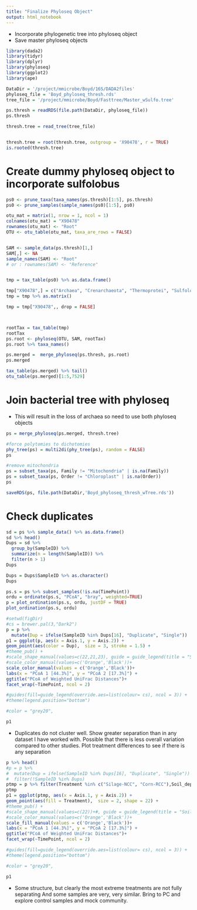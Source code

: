 ```yaml
---
title: "Finalize Phyloseq Object"
output: html_notebook
---
```


* Incorporate phylogenetic tree into phyloseq object
* Save master phyloseq objects

```r
library(dada2)
library(tidyr)
library(dplyr)
library(phyloseq)
library(ggplot2)
library(ape)
```

```r
DataDir = '/project/mmicrobe/Boyd/16S/DADA2files'
phyloseq_file = 'Boyd_phyloseq_thresh.rds'
tree_file = '/project/mmicrobe/Boyd/Fasttree/Master_wSulfo.tree'
```

```r
ps.thresh = readRDS(file.path(DataDir, phyloseq_file))
ps.thresh
```
```r
thresh.tree = read_tree(tree_file)


thresh.tree = root(thresh.tree, outgroup = 'X90478', r = TRUE)
is.rooted(thresh.tree)


```

# Create dummy phyloseq object to incorporate sulfolobus 
```r
ps0 <- prune_taxa(taxa_names(ps.thresh)[1:5], ps.thresh)
ps0 <- prune_samples(sample_names(ps0)[1:5], ps0)

otu_mat = matrix(1, nrow = 1, ncol = 1)
colnames(otu_mat) = "X90478"
rownames(otu_mat) <- "Root"
OTU <- otu_table(otu_mat, taxa_are_rows = FALSE)


SAM <- sample_data(ps.thresh)[1,]
SAM[,] <- NA
sample_names(SAM) <- "Root"
# or : rownames(SAM) <- "Reference"


tmp = tax_table(ps0) %>% as.data.frame()

tmp["X90478",] = c("Archaea", "Crenarchaeota", "Thermoprotei", "Sulfolobales", "Sulfolobaceae","Saccharolobus" )
tmp = tmp %>% as.matrix()

tmp = tmp["X90478",, drop = FALSE]



rootTax = tax_table(tmp)
rootTax
ps.root <- phyloseq(OTU, SAM, rootTax)
ps.root %>% taxa_names()

ps.merged =  merge_phyloseq(ps.thresh, ps.root)
ps.merged

tax_table(ps.merged) %>% tail()
otu_table(ps.merged)[1:5,7529]
```


# Join bacterial tree with phyloseq
* This will result in the loss of archaea so need to use both phyloseq objects
```r
ps = merge_phyloseq(ps.merged, thresh.tree)

#force polytomies to dichotomies
phy_tree(ps) = multi2di(phy_tree(ps), random = FALSE)
ps


```
```r
#remove mitochondria
ps = subset_taxa(ps, Family != "Mitochondria" | is.na(Family))
ps = subset_taxa(ps, Order != "Chloroplast" | is.na(Order))
ps
```
```r
saveRDS(ps, file.path(DataDir,'Boyd_phyloseq_thresh_wTree.rds'))
```

# Check duplicates
```r
sd = ps %>% sample_data() %>% as.data.frame()
sd %>% head()
Dups = sd %>% 
  group_by(SampleID) %>%
  summarize(n = length(SampleID)) %>%
  filter(n > 1)
Dups

Dups = Dups$SampleID %>% as.character() 
Dups
```

```r
ps.s = ps %>% subset_samples(!is.na(TimePoint))
ordu = ordinate(ps.s, "PCoA", "bray", weighted=TRUE)
p = plot_ordination(ps.s, ordu, justDF = TRUE)
plot_ordination(ps.s, ordu)
```

```r
#setwd(figDir)
#cs = brewer.pal(3,"Dark2")
p = p %>%
  mutate(Dup = ifelse(SampleID %in% Dups[16], "Duplicate", "Single"))
p1 = ggplot(p, aes(x = Axis.1, y = Axis.2)) +
geom_point(aes(color = Dup),  size = 3, stroke = 1.5) +
#theme_pub() +
#scale_shape_manual(values=c(22,21,23), guide = guide_legend(title = "Soil", ncol = 1))+
#scale_color_manual(values=c('Orange','Black'))+
scale_color_manual(values = c('Orange','Black'))+
labs(x = "PCoA 1 [44.3%]", y = "PCoA 2 [17.3%]") +
ggtitle("PCoA of Weighted UniFrac Distances")+
facet_wrap(~TimePoint, ncol = 2)

#guides(fill=guide_legend(override.aes=list(colour= cs), ncol = 3)) + 
#theme(legend.position="bottom") 

#color = "grey20",

p1


```

* Duplicates do not cluster well.  Show greater separation than in any dataset I have worked with.  Possible that there is less overall variation compared to other studies.  Plot treatment differences to see if there is any separation

```r
p %>% head()
#p = p %>%
#  mutate(Dup = ifelse(SampleID %in% Dups[16], "Duplicate", "Single"))
#  filter(!SampleID %in% Dups)
ptmp = p %>% filter(Treatment %in% c("Silage-NCC", "Corn-RCC"),Soil_depth == 1)
ptmp
p1 = ggplot(ptmp, aes(x = Axis.1, y = Axis.2)) +
geom_point(aes(fill = Treatment),  size = 2, shape = 22) +
#theme_pub() +
#scale_shape_manual(values=c(22))+#, guide = guide_legend(title = "Soil", ncol = 1))+
#scale_color_manual(values=c('Orange','Black'))+
scale_fill_manual(values = c('Orange','Black'))+
labs(x = "PCoA 1 [44.3%]", y = "PCoA 2 [17.3%]") +
ggtitle("PCoA of Weighted UniFrac Distances")+
facet_wrap(~TimePoint, ncol = 2)

#guides(fill=guide_legend(override.aes=list(colour= cs), ncol = 3)) + 
#theme(legend.position="bottom") 

#color = "grey20",

p1
```
* Some structure, but clearly the most extreme treatments are not fully separating  And some samples are very, very similar.  Bring to PC and explore control samples and mock community.
